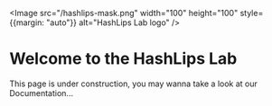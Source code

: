 
<Image src="/hashlips-mask.png" width="100" height="100" style={{margin: "auto"}} alt="HashLips Lab logo" />

# Welcome to the HashLips Lab

<Callout type="info">
  This page is under construction, you may wanna take a look at our <Link href="/docs">Documentation</Link>...
</Callout>
